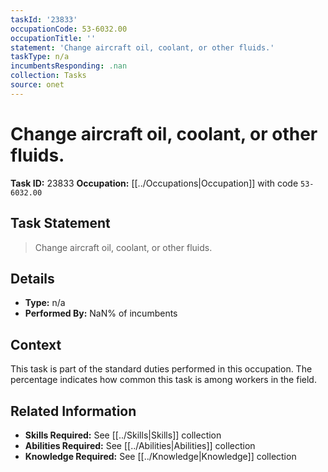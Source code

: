 ```yaml
---
taskId: '23833'
occupationCode: 53-6032.00
occupationTitle: ''
statement: 'Change aircraft oil, coolant, or other fluids.'
taskType: n/a
incumbentsResponding: .nan
collection: Tasks
source: onet
---
```

# Change aircraft oil, coolant, or other fluids.

**Task ID:** 23833
**Occupation:** [[../Occupations|Occupation]] with code `53-6032.00`

## Task Statement

> Change aircraft oil, coolant, or other fluids.

## Details

- **Type:** n/a
- **Performed By:** NaN% of incumbents

## Context

This task is part of the standard duties performed in this occupation. The percentage indicates how common this task is among workers in the field.

## Related Information

- **Skills Required:** See [[../Skills|Skills]] collection
- **Abilities Required:** See [[../Abilities|Abilities]] collection
- **Knowledge Required:** See [[../Knowledge|Knowledge]] collection
